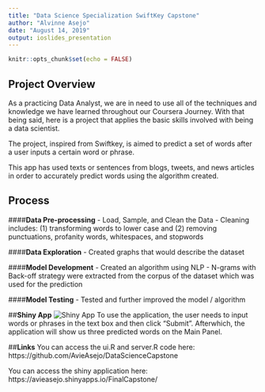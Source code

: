 ---
title: "Data Science Specialization SwiftKey Capstone"
author: "Alvinne Asejo"
date: "August 14, 2019"
output: ioslides_presentation
---

```{r setup, include=FALSE}
knitr::opts_chunk$set(echo = FALSE)
```

## Project Overview

As a practicing Data Analyst, we are in need to use all of the techniques and knowledge we have learned throughout our Coursera Journey. With that being said, here is a project that applies the basic skills involved with being a data scientist.

The project, inspired from Swiftkey, is aimed to predict a set of words after a user inputs a certain word or phrase.

This app has used texts or sentences from blogs, tweets, and news articles in order to accurately predict words using the algorithm created.

## Process

####**Data Pre-processing**
- Load, Sample, and Clean the Data
- Cleaning includes: (1) transforming words to lower case and (2) removing punctuations, profanity words, whitespaces, and stopwords

####**Data Exploration**
- Created graphs that would describe the dataset

####**Model Development**
- Created an algorithm using NLP
- N-grams with Back-off strategy were extracted from the corpus of the dataset which was used for the prediction

####**Model Testing**
- Tested and further improved the model / algorithm

##**Shiny App**
![Shiny App](./ShinyAppSC.png)
To use the application, the user needs to input words or phrases in the text box and then click "Submit". Afterwhich, the application will show us three predicted words on the Main Panel.

##**Links**
You can access the ui.R and server.R code here: 
https://github.com/AvieAsejo/DataScienceCapstone

You can access the shiny application here: 
https://avieasejo.shinyapps.io/FinalCapstone/




